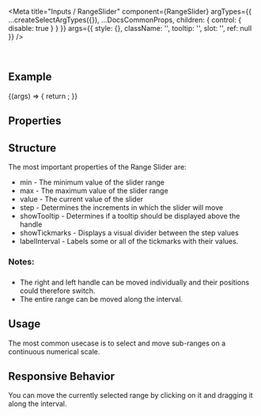 
<Meta
  title="Inputs / RangeSlider"
  component={RangeSlider}
  argTypes={{
    ...createSelectArgTypes({}),
    ...DocsCommonProps,
    children: { control: { disable: true } }
  }}
  args={{
    style: {},
    className: '',
    tooltip: '',
    slot: '',
    ref: null
  }}
/>

<DocsHeader />

<br />

## Example

<Canvas>
  <Story name="Default">
    {(args) => {
      return <RangeSlider {...args} />;
    }}
  </Story>
</Canvas>

## Properties

<ArgsTable story="." />

## Structure

The most important properties of the Range Slider are:

- min - The minimum value of the slider range
- max - The maximum value of the slider range
- value - The current value of the slider
- step - Determines the increments in which the slider will move
- showTooltip - Determines if a tooltip should be displayed above the handle
- showTickmarks - Displays a visual divider between the step values
- labelInterval - Labels some or all of the tickmarks with their values.

### Notes:

###

- The right and left handle can be moved individually and their positions could therefore switch.
- The entire range can be moved along the interval.

## Usage

The most common usecase is to select and move sub-ranges on a continuous numerical scale.

## Responsive Behavior

You can move the currently selected range by clicking on it and dragging it along the interval.
